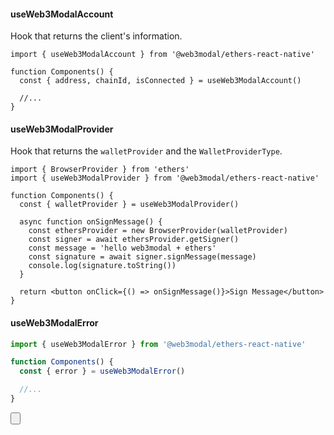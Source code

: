 
#### useWeb3ModalAccount

Hook that returns the client's information.

```tsx
import { useWeb3ModalAccount } from '@web3modal/ethers-react-native'

function Components() {
  const { address, chainId, isConnected } = useWeb3ModalAccount()

  //...
}
```

#### useWeb3ModalProvider

Hook that returns the `walletProvider` and the `WalletProviderType`.

```tsx
import { BrowserProvider } from 'ethers'
import { useWeb3ModalProvider } from '@web3modal/ethers-react-native'

function Components() {
  const { walletProvider } = useWeb3ModalProvider()

  async function onSignMessage() {
    const ethersProvider = new BrowserProvider(walletProvider)
    const signer = await ethersProvider.getSigner()
    const message = 'hello web3modal + ethers'
    const signature = await signer.signMessage(message)
    console.log(signature.toString())
  }

  return <button onClick={() => onSignMessage()}>Sign Message</button>
}
```

#### useWeb3ModalError

```ts
import { useWeb3ModalError } from '@web3modal/ethers-react-native'

function Components() {
  const { error } = useWeb3ModalError()

  //...
}
```

<Button
  name="Learn More About Ethers"
  url="https://docs.ethers.org/v6/getting-started/#getting-started--contracts"
/>

